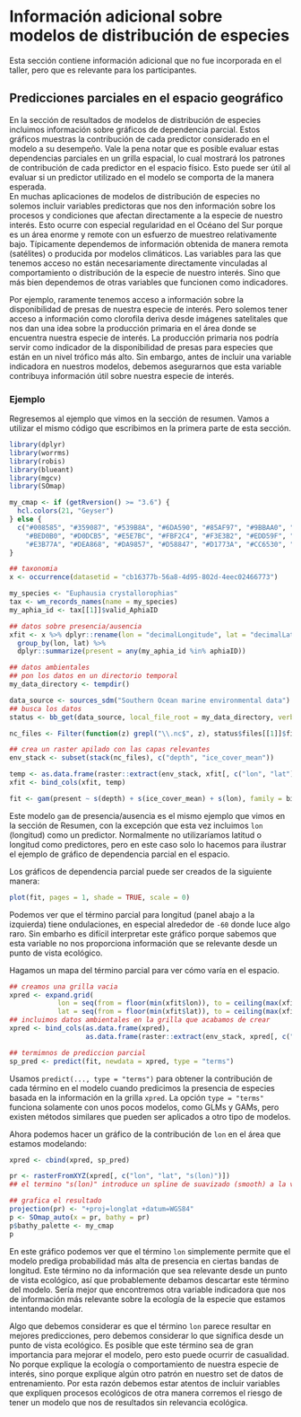 # Información adicional sobre modelos de distribución de especies
  
Esta sección contiene información adicional que no fue incorporada en el taller, pero que es relevante para los participantes.
  
## Predicciones parciales en el espacio geográfico
  
En la sección de resultados de modelos de distribución de especies incluimos información sobre gráficos de dependencia parcial. Estos gráficos muestras la contribución de cada predictor considerado en el modelo a su desempeño. Vale la pena notar que es posible evaluar estas dependencias parciales en un grilla espacial, lo cual mostrará los patrones de contribución de cada predictor en el espacio físico. Esto puede ser útil al evaluar si un predictor utilizado en el modelo se comporta de la manera esperada.  
En muchas aplicaciones de modelos de distribución de especies no solemos incluir variables predictoras que nos den información sobre los procesos y condiciones que afectan directamente a la especie de nuestro interés. Esto ocurre con especial regularidad en el Océano del Sur porque es un área enorme y remote con un esfuerzo de muestreo relativamente bajo. Típicamente dependemos de información obtenida de manera remota (satélites) o producida por modelos climáticos. Las variables para las que tenemos acceso no están necesariamente directamente vinculadas al comportamiento o distribución de la especie de nuestro interés. Sino que más bien dependemos de otras variables que funcionen como indicadores.  
  
Por ejemplo, raramente tenemos acceso a información sobre la disponibilidad de presas de nuestra especie de interés. Pero solemos tener acceso a información como clorofila deriva desde imágenes satelitales que nos dan una idea sobre la producción primaria en el área donde se encuentra nuestra especie de interés. La producción primaria nos podría servir como indicador de la disponibilidad de presas para especies que están en un nivel trófico más alto. Sin embargo, antes de incluir una variable indicadora en nuestros modelos, debemos asegurarnos que esta variable contribuya información útil sobre nuestra especie de interés.  
  
### Ejemplo
  
Regresemos al ejemplo que vimos en la sección de resumen. Vamos a utilizar el mismo código que escribimos en la primera parte de esta sección.  
  
```r
library(dplyr)
library(worrms)
library(robis)
library(blueant)
library(mgcv)
library(SOmap)

my_cmap <- if (getRversion() >= "3.6") {
  hcl.colors(21, "Geyser")
} else {
  c("#008585", "#359087", "#539B8A", "#6DA590", "#85AF97", "#9BBAA0", "#AEC4AA",
    "#BED0B0", "#D0DCB5", "#E5E7BC", "#FBF2C4", "#F3E3B2", "#EDD59F", "#E7C68C",
    "#E3B77A", "#DEA868", "#DA9857", "#D58847", "#D1773A", "#CC6530", "#C7522B")
}

## taxonomia
x <- occurrence(datasetid = "cb16377b-56a8-4d95-802d-4eec02466773")

my_species <- "Euphausia crystallorophias"
tax <- wm_records_names(name = my_species)
my_aphia_id <- tax[[1]]$valid_AphiaID

## datos sobre presencia/ausencia 
xfit <- x %>% dplyr::rename(lon = "decimalLongitude", lat = "decimalLatitude") %>%
  group_by(lon, lat) %>%
  dplyr::summarize(present = any(my_aphia_id %in% aphiaID))

## datos ambientales
## pon los datos en un directorio temporal
my_data_directory <- tempdir()

data_source <- sources_sdm("Southern Ocean marine environmental data")
## busca los datos
status <- bb_get(data_source, local_file_root = my_data_directory, verbose = TRUE)

nc_files <- Filter(function(z) grepl("\\.nc$", z), status$files[[1]]$file)

## crea un raster apilado con las capas relevantes
env_stack <- subset(stack(nc_files), c("depth", "ice_cover_mean"))

temp <- as.data.frame(raster::extract(env_stack, xfit[, c("lon", "lat")]))
xfit <- bind_cols(xfit, temp)

fit <- gam(present ~ s(depth) + s(ice_cover_mean) + s(lon), family = binomial, data = xfit) 

```

Este modelo `gam` de presencia/ausencia es el mismo ejemplo que vimos en la sección de Resumen, con la excepción que esta vez incluimos `lon` (longitud) como un predictor. Normalmente no utilizaríamos latitud o longitud como predictores, pero en este caso solo lo hacemos para ilustrar el ejemplo de gráfico de dependencia parcial en el espacio.  
  
Los gráficos de dependencia parcial puede ser creados de la siguiente manera:  
  
```r
plot(fit, pages = 1, shade = TRUE, scale = 0)
```
  
Podemos ver que el término parcial para longitud (panel abajo a la izquierda) tiene ondulaciones, en especial alrededor de `-60` donde luce algo raro. Sin embarho es difícil interpretar este gráfico porque sabemos que esta variable no nos proporciona información que se relevante desde un punto de vista ecológico.   
  
Hagamos un mapa del término parcial para ver cómo varía en el espacio.  
  
```r
## creamos una grilla vacia
xpred <- expand.grid(
            lon = seq(from = floor(min(xfit$lon)), to = ceiling(max(xfit$lon)), by = 0.25),
            lat = seq(from = floor(min(xfit$lat)), to = ceiling(max(xfit$lat)), by = 0.25))
## incluimos datos ambientales en la grilla que acabamos de crear
xpred <- bind_cols(as.data.frame(xpred),
                   as.data.frame(raster::extract(env_stack, xpred[, c("lon", "lat")])))

## termimnos de prediccion parcial
sp_pred <- predict(fit, newdata = xpred, type = "terms")
```
  
Usamos `predict(..., type = "terms")` para obtener la contribución de cada término en el modelo cuando predicimos la presencia de especies basada en la información en la grilla `xpred`. La opción `type = "terms"` funciona solamente con unos pocos modelos, como GLMs y GAMs, pero existen métodos similares que pueden ser aplicados a otro tipo de modelos.  
  
Ahora podemos hacer un gráfico de la contribución de `lon` en el área que estamos modelando:  
  
```r
xpred <- cbind(xpred, sp_pred)

pr <- rasterFromXYZ(xpred[, c("lon", "lat", "s(lon)")])
## el termino "s(lon)" introduce un spline de suavizado (smooth) a la variable entre parentesis

## grafica el resultado
projection(pr) <- "+proj=longlat +datum=WGS84"
p <- SOmap_auto(x = pr, bathy = pr)
p$bathy_palette <- my_cmap
p
```
  
En este gráfico podemos ver que el término `lon` simplemente permite que el modelo prediga probabilidad más alta de presencia en ciertas bandas de longitud. Este término no da información que sea relevante desde un punto de vista ecológico, así que probablemente debamos descartar este término del modelo. Sería mejor que encontremos otra variable indicadora que nos de información más relevante sobre la ecología de la especie que estamos intentando modelar.  
  
Algo que debemos considerar es que el término `lon` parece resultar en mejores predicciones, pero debemos considerar lo que significa desde un punto de vista ecológico. Es posible que este término sea de gran importancia para mejorar el modelo, pero esto puede ocurrir de casualidad. No porque explique la ecología o comportamiento de nuestra especie de interés, sino porque explique algún otro patrón en nuestro set de datos de entrenamiento. Por esta razón debemos estar atentos de incluir variables que expliquen procesos ecológicos de otra manera corremos el riesgo de tener un modelo que nos de resultados sin relevancia ecológica.  
  
